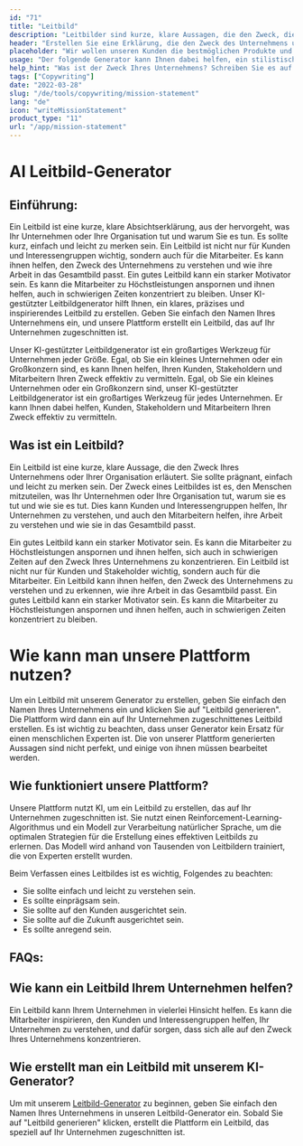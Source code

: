 ```yaml
---
id: "71"
title: "Leitbild"
description: "Leitbilder sind kurze, klare Aussagen, die den Zweck, die Aufgaben und die Gründe für die Existenz eines Unternehmens umreißen. Sie werden häufig verwendet, um die Werte und Ziele eines Unternehmens zu vermitteln, und sie können als Mittel zur Unterscheidung eines Unternehmens von anderen dienen."
header: "Erstellen Sie eine Erklärung, die den Zweck des Unternehmens umreißt."
placeholder: "Wir wollen unseren Kunden die bestmöglichen Produkte und Dienstleistungen anbieten."
usage: "Der folgende Generator kann Ihnen dabei helfen, ein stilistisches Leitbild zu entwerfen und zu entwickeln, das eng auf Ihre Marke abgestimmt ist."
help_hint: "Was ist der Zweck Ihres Unternehmens? Schreiben Sie es auf und wir machen daraus ein Mission Statement."
tags: ["Copywriting"]
date: "2022-03-28"
slug: "/de/tools/copywriting/mission-statement"
lang: "de"
icon: "writeMissionStatement"
product_type: "11"
url: "/app/mission-statement"
---
```


# AI Leitbild-Generator

## Einführung:

Ein Leitbild ist eine kurze, klare Absichtserklärung, aus der hervorgeht, was Ihr Unternehmen oder Ihre Organisation tut und warum Sie es tun. Es sollte kurz, einfach und leicht zu merken sein. Ein Leitbild ist nicht nur für Kunden und Interessengruppen wichtig, sondern auch für die Mitarbeiter. Es kann ihnen helfen, den Zweck des Unternehmens zu verstehen und wie ihre Arbeit in das Gesamtbild passt. Ein gutes Leitbild kann ein starker Motivator sein. Es kann die Mitarbeiter zu Höchstleistungen anspornen und ihnen helfen, auch in schwierigen Zeiten konzentriert zu bleiben.
Unser KI-gestützter Leitbildgenerator hilft Ihnen, ein klares, präzises und inspirierendes Leitbild zu erstellen. Geben Sie einfach den Namen Ihres Unternehmens ein, und unsere Plattform erstellt ein Leitbild, das auf Ihr Unternehmen zugeschnitten ist.

Unser KI-gestützter Leitbildgenerator ist ein großartiges Werkzeug für Unternehmen jeder Größe. Egal, ob Sie ein kleines Unternehmen oder ein Großkonzern sind, es kann Ihnen helfen, Ihren Kunden, Stakeholdern und Mitarbeitern Ihren Zweck effektiv zu vermitteln.
Egal, ob Sie ein kleines Unternehmen oder ein Großkonzern sind, unser KI-gestützter Leitbildgenerator ist ein großartiges Werkzeug für jedes Unternehmen. Er kann Ihnen dabei helfen, Kunden, Stakeholdern und Mitarbeitern Ihren Zweck effektiv zu vermitteln.

## Was ist ein Leitbild?

Ein Leitbild ist eine kurze, klare Aussage, die den Zweck Ihres Unternehmens oder Ihrer Organisation erläutert. Sie sollte prägnant, einfach und leicht zu merken sein.
Der Zweck eines Leitbildes ist es, den Menschen mitzuteilen, was Ihr Unternehmen oder Ihre Organisation tut, warum sie es tut und wie sie es tut. Dies kann Kunden und Interessengruppen helfen, Ihr Unternehmen zu verstehen, und auch den Mitarbeitern helfen, ihre Arbeit zu verstehen und wie sie in das Gesamtbild passt.

Ein gutes Leitbild kann ein starker Motivator sein. Es kann die Mitarbeiter zu Höchstleistungen anspornen und ihnen helfen, sich auch in schwierigen Zeiten auf den Zweck Ihres Unternehmens zu konzentrieren. Ein Leitbild ist nicht nur für Kunden und Stakeholder wichtig, sondern auch für die Mitarbeiter. Ein Leitbild kann ihnen helfen, den Zweck des Unternehmens zu verstehen und zu erkennen, wie ihre Arbeit in das Gesamtbild passt. Ein gutes Leitbild kann ein starker Motivator sein. Es kann die Mitarbeiter zu Höchstleistungen anspornen und ihnen helfen, auch in schwierigen Zeiten konzentriert zu bleiben.

# Wie kann man unsere Plattform nutzen?

Um ein Leitbild mit unserem Generator zu erstellen, geben Sie einfach den Namen Ihres Unternehmens ein und klicken Sie auf "Leitbild generieren". Die Plattform wird dann ein auf Ihr Unternehmen zugeschnittenes Leitbild erstellen.
Es ist wichtig zu beachten, dass unser Generator kein Ersatz für einen menschlichen Experten ist. Die von unserer Plattform generierten Aussagen sind nicht perfekt, und einige von ihnen müssen bearbeitet werden.

## Wie funktioniert unsere Plattform?

Unsere Plattform nutzt KI, um ein Leitbild zu erstellen, das auf Ihr Unternehmen zugeschnitten ist. Sie nutzt einen Reinforcement-Learning-Algorithmus und ein Modell zur Verarbeitung natürlicher Sprache, um die optimalen Strategien für die Erstellung eines effektiven Leitbilds zu erlernen. Das Modell wird anhand von Tausenden von Leitbildern trainiert, die von Experten erstellt wurden.

Beim Verfassen eines Leitbildes ist es wichtig, Folgendes zu beachten:

- Sie sollte einfach und leicht zu verstehen sein.
- Es sollte einprägsam sein.
- Sie sollte auf den Kunden ausgerichtet sein.
- Sie sollte auf die Zukunft ausgerichtet sein.
- Es sollte anregend sein.

## FAQs:

## Wie kann ein Leitbild Ihrem Unternehmen helfen?

Ein Leitbild kann Ihrem Unternehmen in vielerlei Hinsicht helfen. Es kann die Mitarbeiter inspirieren, den Kunden und Interessengruppen helfen, Ihr Unternehmen zu verstehen, und dafür sorgen, dass sich alle auf den Zweck Ihres Unternehmens konzentrieren.

## Wie erstellt man ein Leitbild mit unserem KI-Generator?

Um mit unserem [Leitbild-Generator](/app/mission-statement) zu beginnen, geben Sie einfach den Namen Ihres Unternehmens in unseren Leitbild-Generator ein. Sobald Sie auf "Leitbild generieren" klicken, erstellt die Plattform ein Leitbild, das speziell auf Ihr Unternehmen zugeschnitten ist.
